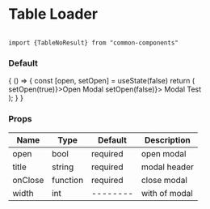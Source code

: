 
<Meta title="MDX | Modal" component={Modal} />

# Table Loader


```

import {TableNoResult} from "common-components"

```

### Default
<Preview>
    <Story name="Default">
      {
        () => {
          const [open, setOpen] = useState(false)
          return (
          <div>
            <SaveButton onClick={() => setOpen(true)}>Open Modal</SaveButton>
            <Modal open={open} title="Modal Test" onClose={() => setOpen(false)}>
              Modal Test
            </Modal>
          </div>
          );
        }
      }
    </Story>
</Preview>


### Props

| Name    | Type     | Default  | Description   |
| ------- | -------- | -------- | ------------- |
| open    | bool     | required | open modal    |
| title   | string   | required | modal header  |
| onClose | function | required | close modal   |
| width   | int      | -------- | with of modal |
